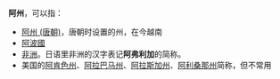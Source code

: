 '''阿州'''，可以指：

*[[阿州_(唐朝)|阿州 (唐朝)]]，唐朝时设置的州，在今越南
*[[阿波國|阿波國]]
*[[非洲|非洲]]。日语里非洲的汉字表记'''阿弗利加'''的简称。
*美国的[[阿肯色州|阿肯色州]]、[[阿拉巴马州|阿拉巴马州]]、[[阿拉斯加州|阿拉斯加州]]、[[阿利桑那州|阿利桑那州]]简称，但不常用
{{Disambig|A|cat=二字州名消歧义}}